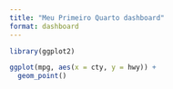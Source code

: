 ```yaml
---
title: "Meu Primeiro Quarto dashboard"
format: dashboard
---
```


```r
library(ggplot2)
```


```r
ggplot(mpg, aes(x = cty, y = hwy)) +
  geom_point()
```